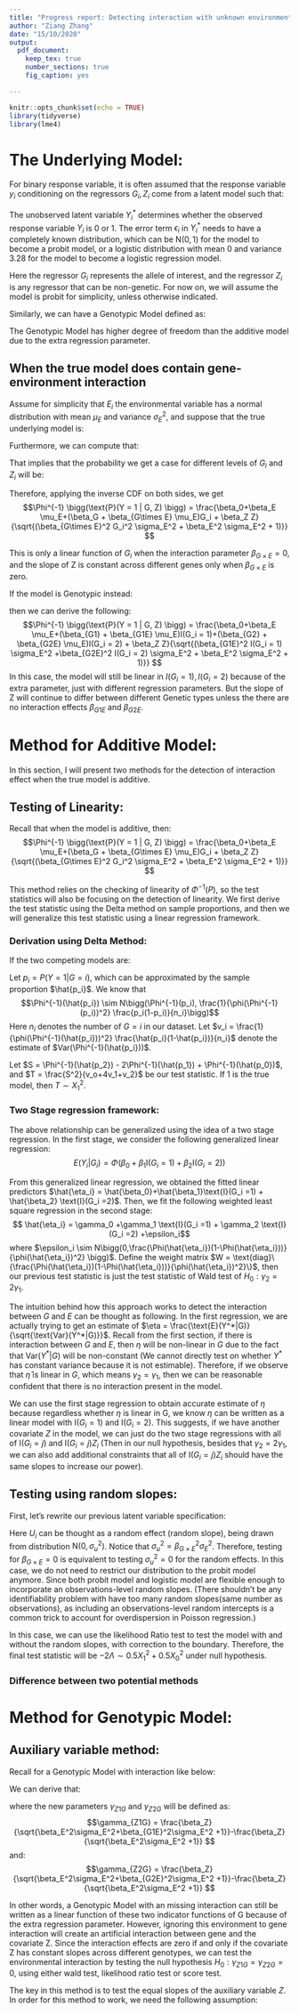 ```yaml
---
title: "Progress report: Detecting interaction with unknown environmental covariate"
author: "Ziang Zhang"
date: "15/10/2020"
output: 
  pdf_document:
    keep_tex: true
    number_sections: true
    fig_caption: yes

---
```


```r
knitr::opts_chunk$set(echo = TRUE)
library(tidyverse)
library(lme4)
```

# The Underlying Model:


For binary response variable, it is often assumed that the response variable $y_i$ conditioning on the regressors $G_i,Z_i$ come from a latent model such that:
\begin{equation}\label{eqn:latentformulation}
\begin{aligned}
Y_i^* &= \beta_0 + \beta_G G_i + \beta_Z Z_i + \epsilon_i \\
Y_i &= I\{Y_i^*>0\} \\
\end{aligned}
\end{equation}

The unobserved latent variable $Y_i^*$ determines whether the observed response variable $Y_i$ is 0 or 1. The error term $\epsilon_i$ in $Y_i^*$ needs to have a completely known distribution, which can be $\text{N}(0,1)$ for the model to become a probit model, or a logistic distribution with mean 0 and variance 3.28 for the model to become a logistic regression model.

Here the regressor $G_i$ represents the allele of interest, and the regressor $Z_i$ is any regressor that can be non-genetic. For now on, we will assume the model is probit for simplicity, unless otherwise indicated.


Similarly, we can have a Genotypic Model defined as:  
\begin{equation}\label{eqn:latentformulationGeno}
\begin{aligned}
Y_i^* &= \beta_0 + \beta_{G1} I(G_i = 1) + \beta_{G2} I(G_i = 2) + \beta_Z Z_i + \epsilon_i \\
Y_i &= I\{Y_i^*>0\} \\
\end{aligned}
\end{equation}

The Genotypic Model has higher degree of freedom than the additive model due to the extra regression parameter.



## When the true model does contain gene-environment interaction

Assume for simplicity that $E_i$ the environmental variable has a normal distribution with mean $\mu_E$ and variance $\sigma_E^2$, and suppose that the true underlying model is:
\begin{equation}\label{eqn:probitModelWithInteraction}
\begin{aligned}
Y_i^* &= \beta_0 + \beta_G G_i + \beta_Z Z_i + \beta_E + E_i + \beta_{G\times E} G_i \times E_i + \epsilon_i \\
Y_i &= I\{Y_i^*>0\} \\
\epsilon_i &\sim \text{N}(0,1)
\end{aligned}
\end{equation}

Furthermore, we can compute that:
\begin{equation}\label{eqn:probitModelWithInteraction_MeanVar}
\begin{aligned}
\text{E}(Y_i^*|G_i,Z_i) &= \beta_0 + \beta_E \mu_E + (\beta_G + \beta_{G\times E} \mu_E)G_i + \beta_Z Z_i \\
\text{Var}(Y_i^*|G_i,Z_i) &= (\beta_{G\times E} G_i)^2 \sigma_E^2 + \beta_E^2 \sigma_E^2 + 1 \\
Y_i^*|G_i, Z_i &\sim \text{N}\bigg(\beta_0 + \beta_E \mu_E + (\beta_G + \beta_{G\times E} \mu_E)G_i + \beta_Z Z_i, (\beta_{G\times E} G_i)^2 \sigma_E^2 + \beta_E^2 \sigma_E^2 + 1 \bigg)
\end{aligned}
\end{equation}

That implies that the probability we get a case for different levels of $G_i$ and $Z_i$ will be:
\begin{equation}\label{eqn:probitModelWithInteraction_Prob} 
\begin{aligned} 
\text{P}(Y = 1 | G_i, Z_i) &= \text{P}(Y^* > 0| G_i, Z_i) \\ 
                           &= \text{P}(\frac{Y^*  - \text{E}(Y^* |G_i,Z_i)}{\sqrt{\text{Var}(Y^* |G_i,Z_i)}} > \frac{-\text{E}(Y^* |G_i,Z_i)}{\sqrt{\text{Var}(Y^* |G_i,Z_i)}}) \\
                           &= \Phi \bigg( \frac{\text{E}(Y^* |G_i,Z_i)}{\sqrt{\text{Var}(Y^* |G_i,Z_i)}} \bigg)
\end{aligned}
\end{equation}


Therefore, applying the inverse CDF on both sides, we get $$\Phi^{-1} \bigg(\text{P}(Y = 1 | G, Z) \bigg) = \frac{\beta_0+\beta_E \mu_E+(\beta_G + \beta_{G\times E} \mu_E)G_i + \beta_Z Z}{\sqrt{(\beta_{G\times E}^2 G_i^2 \sigma_E^2 + \beta_E^2 \sigma_E^2 + 1)}} $$ 

This is only a linear function of $G_i$ when the interaction parameter $\beta_{G\times E} = 0$, and the slope of Z is constant across different genes only when $\beta_{G\times E}$ is zero.

\begin{enumerate}
\item If the true underlying model also contains another regressor $W$ but $W$ is uncorrelated with $G$ for example. Then even though ignoring that regressor breaks the structural assumption of probit model, so that the fitted model without $W$ is no longer a probit model (since now $\epsilon$ does not follow standard normal), but $\Phi^{-1}(\text{P}(Y_i = 1|G_i,Z_i))$ will still be a linear function of $G_i$. So detecting based on the linearity of $\Phi^{-1}\text{P}$ will not be affected by omitted exogenous regressors.
\item Since $P(Y_i = 1|G_i,Z_i)$ is actually unknown in practice, we can estimate it using the sample proportion $\hat{P}(Y = 1|G = g,Z = z) = \frac{\sum_{i=1}^{n} \text{I}\{y_i =1,G_{i} = g, Z_{i} = z\}}{\sum_{i=1}^{n}  \text{I}\{G_{i} = g, Z_{i} = z\}}$. We shouldn't use the fitted model to estimate them since our fitted model may be wrong.
\item The reason we used probit model instead of logistic model here is that assuming $E$ follows normal distribution, $Y^*|G,Z$ will still be normal if we omit the interaction term, since linear combination of normal is normal. But assuming $E$ follows logistic distribution does not imply that $Y^*|G,Z$ will be logistically distributed as logistic distribution is not closed under linear combination. However, based on the literature, it seems like probit model and logistic model have really closed results in real applications.
\end{enumerate}




If the model is Genotypic instead:
\begin{equation}\label{eqn:genointer}
\begin{aligned}
Y_i^* &= \beta_0 + \beta_{G1} I(G_i = 1) + \beta_{G2} I(G_i = 2) + \beta_Z Z_i + \beta_E E_i + \beta_{G1E} I(G_i = 1) \times E_i + \beta_{G2E} I(G_i = 2) \times E_i  + \epsilon_i \\
\end{aligned}
\end{equation}

then we can derive the following:
$$\Phi^{-1} \bigg(\text{P}(Y = 1 | G, Z) \bigg) = \frac{\beta_0+\beta_E \mu_E+(\beta_{G1} + \beta_{G1E} \mu_E)I(G_i = 1)+(\beta_{G2} + \beta_{G2E} \mu_E)I(G_i = 2) + \beta_Z Z}{\sqrt{(\beta_{G1E}^2 I(G_i = 1) \sigma_E^2 +\beta_{G2E}^2 I(G_i = 2) \sigma_E^2 + \beta_E^2 \sigma_E^2 + 1)}} $$
In this case, the model will still be linear in $I(G_i = 1), I(G_i = 2)$ because of the extra parameter, just with different regression parameters. But the slope of Z will continue to differ between different Genetic types unless the there are no interaction effects $\beta_{G1E}$ and $\beta_{G2E}$.






# Method for Additive Model:

In this section, I will present two methods for the detection of interaction effect when the true model is additive.

## Testing of Linearity:
Recall that when the model is additive, then: $$\Phi^{-1} \bigg(\text{P}(Y = 1 | G, Z) \bigg) = \frac{\beta_0+\beta_E \mu_E+(\beta_G + \beta_{G\times E} \mu_E)G_i + \beta_Z Z}{\sqrt{(\beta_{G\times E}^2 G_i^2 \sigma_E^2 + \beta_E^2 \sigma_E^2 + 1)}} $$ 


This method relies on the checking of linearity of $\Phi^{-1}(P)$, so the test statistics will also be focusing on the detection of linearity. We first derive the test statistic using the Delta method on sample proportions, and then we will generalize this test statistic using a linear regression framework.

### Derivation using Delta Method:

If the two competing models are:
\begin{equation}
\begin{aligned}
1. Y_i ^{*} = \beta_0 + \beta_G G_i + \beta_E E_i + \epsilon_i \\
2. Y_i ^{*} = \beta_0 + \beta_G G_i + \beta_E E_i + \beta_{G\times E}G_i \times E_i + \epsilon_i \\
\end{aligned}
\end{equation}

Let $p_i = P(Y = 1|G=i)$, which can be approximated by the sample proportion $\hat{p_i}$.
We know that $$\Phi^{-1}(\hat{p_i}) \sim N\bigg(\Phi^{-1}(p_i), \frac{1}{\phi(\Phi^{-1}(p_i))^2} \frac{p_i(1-p_i)}{n_i}\bigg)$$
Here $n_i$ denotes the number of $G = i$ in our dataset. Let $v_i = \frac{1}{\phi(\Phi^{-1}(\hat{p_i}))^2} \frac{\hat{p_i}(1-\hat{p_i})}{n_i}$ denote the estimate of $Var(\Phi^{-1}(\hat{p_i}))$.

Let $S = \Phi^{-1}(\hat{p_2}) - 2\Phi^{-1}(\hat{p_1}) + \Phi^{-1}(\hat{p_0})$, and $T = \frac{S^2}{v_o+4v_1+v_2}$ be our test statistic. If 1 is the true model, then $T \sim X^2_{1}$.


### Two Stage regression framework:


The above relationship can be generalized using the idea of a two stage regression. In the first stage, we consider the following generalized linear regression:
$$ E(Y_i|G_i) = \Phi\bigg(\beta_0+ \beta_1 \text{I}(G_i =1) + \beta_2 \text{I}(G_i =2)\bigg)$$

From this generalized linear regression, we obtained the fitted linear predictors $\hat{\eta_i} = \hat{\beta_0}+\hat{\beta_1}\text{I}(G_i =1) + \hat{\beta_2} \text{I}(G_i =2)$. Then, we fit the following weighted least square regression in the second stage:
$$ \hat{\eta_i} = \gamma_0 +\gamma_1  \text{I}(G_i =1) + \gamma_2 \text{I}(G_i =2) +\epsilon_i$$
where $\epsilon_i \sim N\bigg(0,\frac{\Phi(\hat{\eta_i})(1-\Phi(\hat{\eta_i}))}{\phi(\hat{\eta_i})^2} \bigg)$. Define the weight matrix $W = \text{diag}\{\frac{\Phi(\hat{\eta_i})(1-\Phi(\hat{\eta_i}))}{\phi(\hat{\eta_i})^2}\}$, then our previous test statistic is just the test statistic of Wald test of $H_0:\gamma_2 = 2\gamma_1$.

The intuition behind how this approach works to detect the interaction between $G$ and $E$ can be thought as following. In the first regression, we are actually trying to get an estimate of $\eta = \frac{\text{E}(Y^*|G)}{\sqrt{\text{Var}(Y^*|G)}}$. Recall from the first section, if there is interaction between $G$ and $E$, then $\eta$ will be non-linear in $G$ due to the fact that $\text{Var}(Y^*|G)$ will be non-constant (We cannot directly test on whether $Y^*$ has constant variance because it is not estimable). Therefore, if we observe that $\hat{\eta}$ is linear in $G$, which means $\gamma_2 = \gamma_1$, then we can be reasonable confident that there is no interaction present in the model.

We can use the first stage regression to obtain accurate estimate of $\eta$ because regardless whether $\eta$ is linear in G, we know $\eta$ can be written as a linear model with $\text{I}(G_i =1)$ and $\text{I}(G_i =2)$. This suggests, if we have another covariate $Z$ in the model, we can just do the two stage regressions with all of $\text{I}(G_i =j)$ and $\text{I}(G_i =j)Z_i$ (Then in our null hypothesis, besides that $\gamma_2 = 2 \gamma_1$, we can also add additional constraints that all of $\text{I}(G_i =j)Z_i$ should have the same slopes to increase our power).



## Testing using random slopes:


First, let's rewrite our previous latent variable specification:
\begin{equation}\label{eqn:latentformulationRandomSlope}
\begin{aligned}
Y_i^* &= \beta_0 + \beta_G G_i + \beta_Z Z_i + \beta_{G\times E} G_i \times E_i + \epsilon_i \\
      &= \beta_0 + \beta_G G_i + \beta_Z Z_i + U_i * G_i + \epsilon_i \\
Y_i &= I\{Y_i^*>0\} \\
U_i &= \beta_{G\times E} * E_i
\end{aligned}
\end{equation}

Here $U_i$ can be thought as a random effect (random slope), being drawn from distribution $\text{N}(0,\sigma_u^2)$. Notice that $\sigma_u^2 = \beta_{G\times E}^2 \sigma_E^2$. Therefore, testing for $\beta_{G\times E} =0$ is equivalent to testing $\sigma_u^2 = 0$ for the random effects. In this case, we do not need to restrict our distribution to the probit model anymore. Since both probit model and logistic model are flexible enough to incorporate an observations-level random slopes. 
(There shouldn't be any identifiability problem with have too many random slopes(same number as observations), as including an observations-level random intercepts is a common trick to account for overdispersion in Poisson regression.)


In this case, we can use the likelihood Ratio test to test the model with and without the random slopes, with correction to the boundary. Therefore, the final test statistic will be $-2\Lambda \sim 0.5X^2_1 + 0.5X^2_0$ under null hypothesis.



### Difference between two potential methods

\begin{enumerate}
\item The first method relies on the assumption that the true underlying model is probit model, and the distribution of $E$ is normal. These assumptions shouldn't be too restrictive as it is said in the literature that probit model and logistic model tend to give similar results. However, the second method can be used for both probit model and logistic model. The only assumption in the second method is that $E$ follows a normal distribution.
\item The next step for the first method is to develop a test statistic for testing the linearity. While for the second method, it seems like there are plenty of tools of testing at boundary to test $\sigma_u = 0$, using likelihood ratio. It seems like in the second method, jointly testing for the main effect and interaction effect 
\item For the simulations of sample size 300000, the first method is very efficient to compute as it basically just computes nine sample proportions and compute their difference. If we can find a good test statistic for this, the hypothesis testing will be efficient to carry out and scale to larger sample. The second method takes a very long time to converge when the interaction is actually present in the model, and lme4 tends to give some warnings about the potential convergence problems if a probit model is fitted and underlying model has the interaction effect. For a larger sample with more regressors, the computational loads will be bigger for the second method.
\item Note that for the second method to work, we need to assume there is no main effect of the environment variable $E_i$, i.e. $\beta_E = 0$ need to be assumed in the model, because otherwise we will need not only individual level slopes but also individual level intercepts to capture the true model, which will cause identifiability issues.
\end{enumerate}



# Method for Genotypic Model:


## Auxiliary variable method:

Recall for a Genotypic Model with interaction like below: 
\begin{equation}\label{eqn:genointer}
\begin{aligned}
Y_i^* &= \beta_0 + \beta_{G1} I(G_i = 1) + \beta_{G2} I(G_i = 2) + \beta_Z Z_i + \beta_E E_i + \beta_{G1E} I(G_i = 1) \times E_i + \beta_{G2E} I(G_i = 2) \times E_i  + \epsilon_i \\
\end{aligned}
\end{equation}


We can derive that:
\begin{equation}\label{eqn:RStest}
\begin{aligned}
\Phi^{-1} \bigg(\text{P}(Y = 1 | G, Z) \bigg) &= \frac{\beta_0+\beta_E \mu_E+(\beta_{G1} + \beta_{G1E} \mu_E)I(G = 1)+(\beta_{G2} + \beta_{G2E} \mu_E)I(G = 2) + \beta_Z Z}{\sqrt{(\beta_{G1E}^2 I(G = 1) \sigma_E^2 +\beta_{G2E}^2 I(G = 2) \sigma_E^2 + \beta_E^2 \sigma_E^2 + 1)}} \\
&= \gamma_0 + \gamma_1 I(G = 1) + \gamma_2 I(G = 2) + \gamma_Z Z + \gamma_{Z1G} I(G = 1) \times Z + \gamma_{Z2G} I(G = 2) \times Z
\end{aligned}
\end{equation}

where the new parameters $\gamma_{Z1G}$ and $\gamma_{Z2G}$ will be defined as:
$$\gamma_{Z1G} = \frac{\beta_Z}{\sqrt{\beta_E^2\sigma_E^2+\beta_{G1E}^2\sigma_E^2 +1}}-\frac{\beta_Z}{\sqrt{\beta_E^2\sigma_E^2 +1}} $$
and:
$$\gamma_{Z2G} = \frac{\beta_Z}{\sqrt{\beta_E^2\sigma_E^2+\beta_{G2E}^2\sigma_E^2 +1}}-\frac{\beta_Z}{\sqrt{\beta_E^2\sigma_E^2 +1}} $$


In other words, a Genotypic Model with an missing interaction can still be written as a linear function of these two indicator functions of G because of the extra regression parameter. However, ignoring this environment to gene interaction will create an artificial interaction between gene and the covariate Z. Since the interaction effects are zero if and only if the covariate Z has constant slopes across different genotypes, we can test the environmental interaction by testing the null hypothesis $H_0: \gamma_{Z1G} = \gamma_{Z2G} = 0$, using either wald test, likelihood ratio test or score test.

The key in this method is to test the equal slopes of the auxiliary variable $Z$. In order for this method to work, we need the following assumption:

\begin{enumerate}
\item The auxiliary variable $Z_i$ is assumed to have no interaction effect with G in the model conditional on G, Z and E.
\item The auxiliary variable $Z_i$ is also assumed to have no interaction effect with E in the model conditional on G, Z and E.



\end{enumerate}






